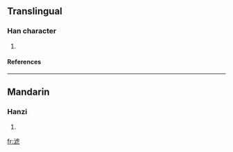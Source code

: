 ==Translingual==
===Han character===
{{Han char|rn=85|rad=水|as=08|sn=11|four=3111<sub>4</sub>|canj=水卜心弓 (EYPN), 水卜心山 (EYPU)}}
# {{defn|Han|sort=水08}}
====References====
{{Han ref|kx=0632.040|dkj=17689|hdz=31648.030|uh=6DF2|ud=28146|bh=D641|bd=54849}}

----
==Mandarin==
===Hanzi===
{{cmn-hanzi|pin=[[piáo]] ([[piao2]])|wg=p'iao<sup>2</sup>}}
# {{defn|Mandarin}}

[[fr:淲]]